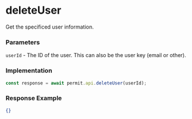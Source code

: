 # deleteUser

Get the specificed user information.

### Parameters

`userId` - The ID of the user. This can also be the user key (email or other). <br/>

### Implementation

```js
const response = await permit.api.deleteUser(userId);
```

### Response Example

```json
{}
```
